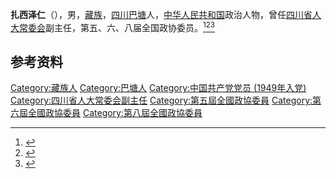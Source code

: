 '''扎西泽仁'''（{{bd|1929年|3月|2008年|6月13日}}），男，[[藏族|藏族]]，[[四川|四川]][[巴塘|巴塘]]人，[[中华人民共和国|中华人民共和国]]政治人物，曾任[[四川省人大常委会|四川省人大常委会]]副主任，第五、六、八届全国政协委员。<ref>{{Cite book|title=历届全国政协委员人名辞典|author=|publisher=中国国际广播出版社|year=1996|isbn=9787507813746|location=北京|pages=286}}</ref><ref>{{cite book|title=中囯人名大辞典·当代人物卷|author=廖盖隆等编|year=1990|publisher=上海辞书出版社|location=上海|page=}}</ref><ref>{{Cite book|title=中国共产党人名大辞典|author=盛平主编|publisher=中国国际广播出版社|year=1991|isbn=|location=北京|pages=}}</ref>

== 参考资料 ==
{{reflist}}

{{Authority control}}
{{DEFAULTSORT:Z}}
[[Category:藏族人|Category:藏族人]]
[[Category:巴塘人|Category:巴塘人]]
[[Category:中国共产党党员_(1949年入党)|Category:中国共产党党员 (1949年入党)]]
[[Category:四川省人大常委会副主任|Category:四川省人大常委会副主任]]
[[Category:第五屆全國政協委員|Category:第五屆全國政協委員]]
[[Category:第六屆全國政協委員|Category:第六屆全國政協委員]]
[[Category:第八屆全國政協委員|Category:第八屆全國政協委員]]

{{中国人物小作品}}
